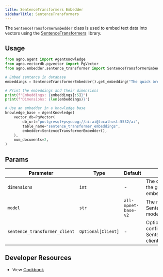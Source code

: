 ```yaml
---
title: SentenceTransformers Embedder
sidebarTitle: SentenceTransformers
---
```


The `SentenceTransformerEmbedder` class is used to embed text data into vectors using the [SentenceTransformers](https://www.sbert.net/) library.

## Usage

```python cookbook/embedders/sentence_transformer_embedder.py
from agno.agent import AgentKnowledge
from agno.vectordb.pgvector import PgVector
from agno.embedder.sentence_transformer import SentenceTransformerEmbedder

# Embed sentence in database
embeddings = SentenceTransformerEmbedder().get_embedding("The quick brown fox jumps over the lazy dog.")

# Print the embeddings and their dimensions
print(f"Embeddings: {embeddings[:5]}")
print(f"Dimensions: {len(embeddings)}")

# Use an embedder in a knowledge base
knowledge_base = AgentKnowledge(
    vector_db=PgVector(
        db_url="postgresql+psycopg://ai:ai@localhost:5532/ai",
        table_name="sentence_transformer_embeddings",
        embedder=SentenceTransformerEmbedder(),
    ),
    num_documents=2,
)
```

## Params

| Parameter                     | Type               | Default             | Description                                                  |
| ----------------------------- | ------------------ | ------------------- | ------------------------------------------------------------ |
| `dimensions`                  | `int`              | -                   | The dimensionality of the generated embeddings               |
| `model`                       | `str`              | `all-mpnet-base-v2` | The name of the SentenceTransformers model to use            |
| `sentence_transformer_client` | `Optional[Client]` | -                   | Optional pre-configured SentenceTransformers client instance |

## Developer Resources
- View [Cookbook](https://github.com/agno-agi/agno/blob/main/cookbook/agent_concepts/knowledge/embedders/sentence_transformer_embedder.py)
